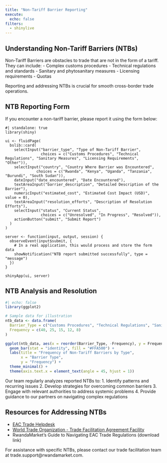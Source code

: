 ```yaml
---
title: "Non-Tariff Barrier Reporting"
execute: 
  echo: false
filters: 
  - shinylive
---
```


## Understanding Non-Tariff Barriers (NTBs)

Non-Tariff Barriers are obstacles to trade that are not in the form of a tariff. They can include: - Complex customs procedures - Technical regulations and standards - Sanitary and phytosanitary measures - Licensing requirements - Quotas

Reporting and addressing NTBs is crucial for smooth cross-border trade operations.

## NTB Reporting Form

If you encounter a non-tariff barrier, please report it using the form below:

```shinylive-r
#| standalone: true
library(shiny)

ui <- fluidPage(
  bslib::card(
    selectInput("barrier_type", "Type of Non-Tariff Barrier", 
                choices = c("Customs Procedures", "Technical Regulations", "Sanitary Measures", "Licensing Requirements", "Other")),
    selectInput("country", "Country Where Barrier was Encountered", 
              choices = c("Rwanda", "Kenya", "Uganda", "Tanzania", "Burundi", "South Sudan")),
    dateInput("date_encountered", "Date Encountered"),
    textAreaInput("barrier_description", "Detailed Description of the Barrier"),
    numericInput("estimated_cost", "Estimated Cost Impact (USD)", value = 0),
    textAreaInput("resolution_efforts", "Description of Resolution Efforts"),
    selectInput("status", "Current Status", 
                choices = c("Unresolved", "In Progress", "Resolved")),
    actionButton("submit", "Submit Report")
  )
)

server <- function(input, output, session) {
  observeEvent(input$submit, {
    # In a real application, this would process and store the form data
    showNotification("NTB report submitted successfully", type = "message")
  })
}

shinyApp(ui, server)
```

## NTB Analysis and Resolution

```r
#| echo: false
library(ggplot2)

# Sample data for illustration
ntb_data <- data.frame(
  Barrier_Type = c("Customs Procedures", "Technical Regulations", "Sanitary Measures", "Licensing Requirements", "Other"),
  Frequency = c(40, 25, 15, 12, 8)
)

ggplot(ntb_data, aes(x = reorder(Barrier_Type, -Frequency), y = Frequency)) +
  geom_bar(stat = "identity", fill = "#FFA500") +
  labs(title = "Frequency of Non-Tariff Barriers by Type",
       x = "Barrier Type",
       y = "Frequency") +
  theme_minimal() +
  theme(axis.text.x = element_text(angle = 45, hjust = 1))
```

Our team regularly analyzes reported NTBs to: 1. Identify patterns and recurring issues 2. Develop strategies for overcoming common barriers 3. Engage with relevant authorities to address systemic problems 4. Provide guidance to our partners on navigating complex regulations

## Resources for Addressing NTBs

-   [EAC Trade Helpdesk](https://www.eac.int/trade)
-   [World Trade Organization - Trade Facilitation Agreement Facility](https://www.tfafacility.org/)
-   RwandaMarket's Guide to Navigating EAC Trade Regulations (download link)

For assistance with specific NTBs, please contact our trade facilitation team at trade.support\@rwandamarket.com.
